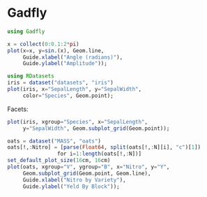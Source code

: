 # Gadfly {#gadfly}

```julia
using Gadfly

x = collect(0:0.1:2*pi)
plot(x=x, y=sin.(x), Geom.line,
     Guide.xlabel("Angle (radians)"),
     Guide.ylabel("Amplitude"));
```

```julia
using RDatasets
iris = dataset("datasets", "iris")
plot(iris, x="SepalLength", y="SepalWidth",
     color="Species", Geom.point);
```

Facets:

```julia
plot(iris, xgroup="Species", x="SepalLength",
     y="SepalWidth", Geom.subplot_grid(Geom.point));
```

```julia
oats = dataset("MASS", "oats")
oats[!,:Nitro] = [parse(Float64, split(oats[!,:N][i], "c")[1])
                for i=1:length(oats[!,:N])]
set_default_plot_size(16cm, 16cm)
plot(oats, xgroup="V", ygroup="B", x="Nitro", y="Y",
     Geom.subplot_grid(Geom.point, Geom.line),
     Guide.xlabel("Nitro by Variety"),
     Guide.ylabel("Yeld By Block"));
```
